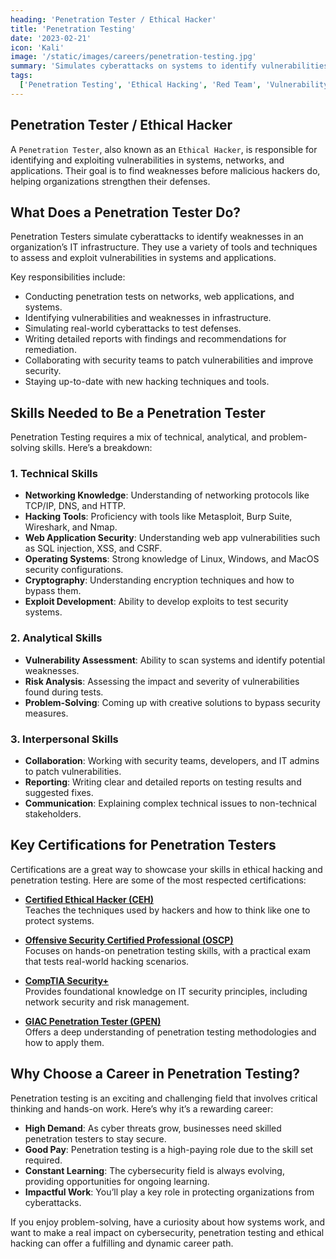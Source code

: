```yaml
---
heading: 'Penetration Tester / Ethical Hacker'
title: 'Penetration Testing'
date: '2023-02-21'
icon: 'Kali'
image: '/static/images/careers/penetration-testing.jpg'
summary: 'Simulates cyberattacks on systems to identify vulnerabilities and improve security measure.'
tags:
  ['Penetration Testing', 'Ethical Hacking', 'Red Team', 'Vulnerability Assessment', 'Bug Bounty']
---
```


## Penetration Tester / Ethical Hacker

A `Penetration Tester`, also known as an `Ethical Hacker`, is responsible for identifying and exploiting vulnerabilities in systems, networks, and applications. Their goal is to find weaknesses before malicious hackers do, helping organizations strengthen their defenses.

## What Does a Penetration Tester Do?

Penetration Testers simulate cyberattacks to identify weaknesses in an organization’s IT infrastructure. They use a variety of tools and techniques to assess and exploit vulnerabilities in systems and applications.

Key responsibilities include:

- Conducting penetration tests on networks, web applications, and systems.
- Identifying vulnerabilities and weaknesses in infrastructure.
- Simulating real-world cyberattacks to test defenses.
- Writing detailed reports with findings and recommendations for remediation.
- Collaborating with security teams to patch vulnerabilities and improve security.
- Staying up-to-date with new hacking techniques and tools.

## Skills Needed to Be a Penetration Tester

Penetration Testing requires a mix of technical, analytical, and problem-solving skills. Here’s a breakdown:

### 1. Technical Skills

- **Networking Knowledge**: Understanding of networking protocols like TCP/IP, DNS, and HTTP.
- **Hacking Tools**: Proficiency with tools like Metasploit, Burp Suite, Wireshark, and Nmap.
- **Web Application Security**: Understanding web app vulnerabilities such as SQL injection, XSS, and CSRF.
- **Operating Systems**: Strong knowledge of Linux, Windows, and MacOS security configurations.
- **Cryptography**: Understanding encryption techniques and how to bypass them.
- **Exploit Development**: Ability to develop exploits to test security systems.

### 2. Analytical Skills

- **Vulnerability Assessment**: Ability to scan systems and identify potential weaknesses.
- **Risk Analysis**: Assessing the impact and severity of vulnerabilities found during tests.
- **Problem-Solving**: Coming up with creative solutions to bypass security measures.

### 3. Interpersonal Skills

- **Collaboration**: Working with security teams, developers, and IT admins to patch vulnerabilities.
- **Reporting**: Writing clear and detailed reports on testing results and suggested fixes.
- **Communication**: Explaining complex technical issues to non-technical stakeholders.

## Key Certifications for Penetration Testers

Certifications are a great way to showcase your skills in ethical hacking and penetration testing. Here are some of the most respected certifications:

- **[Certified Ethical Hacker (CEH)](https://www.eccouncil.org/train-certify/certified-ethical-hacker-ceh/)**  
  Teaches the techniques used by hackers and how to think like one to protect systems.

- **[Offensive Security Certified Professional (OSCP)](https://www.offsec.com/courses/pen-200/)**  
  Focuses on hands-on penetration testing skills, with a practical exam that tests real-world hacking scenarios.

- **[CompTIA Security+](https://www.comptia.org/certifications/security)**  
  Provides foundational knowledge on IT security principles, including network security and risk management.

- **[GIAC Penetration Tester (GPEN)](https://www.giac.org/certifications/penetration-tester-gpen/)**  
  Offers a deep understanding of penetration testing methodologies and how to apply them.

## Why Choose a Career in Penetration Testing?

Penetration testing is an exciting and challenging field that involves critical thinking and hands-on work. Here’s why it’s a rewarding career:

- **High Demand**: As cyber threats grow, businesses need skilled penetration testers to stay secure.
- **Good Pay**: Penetration testing is a high-paying role due to the skill set required.
- **Constant Learning**: The cybersecurity field is always evolving, providing opportunities for ongoing learning.
- **Impactful Work**: You’ll play a key role in protecting organizations from cyberattacks.

If you enjoy problem-solving, have a curiosity about how systems work, and want to make a real impact on cybersecurity, penetration testing and ethical hacking can offer a fulfilling and dynamic career path.
